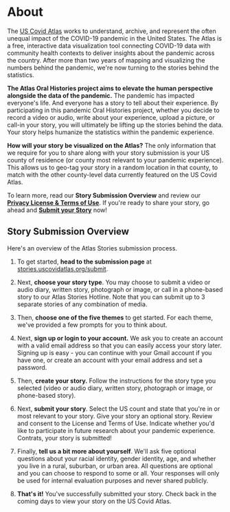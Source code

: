 
<Head>
    <link
        rel="stylesheet"
        href="https://fonts.googleapis.com/css?family=Kalam:wght@300&display=swap"
    />
</Head>

# About

The [US Covid Atlas](http://uscovidatlas.org) works to
understand, archive, and represent the often unequal impact of the
COVID-19 pandemic in the United States. The Atlas is a free, interactive
data visualization tool connecting COVID-19 data with community health
contexts to deliver insights about the pandemic across the country.
After more than two years of mapping and visualizing the numbers behind
the pandemic, we're now turning to the stories behind the statistics.

**The Atlas Oral Histories project aims to elevate the human perspective
alongside the data of the pandemic.** The pandemic has impacted
everyone's life. And everyone has a story to tell about their
experience. By participating in this pandemic Oral Histories project,
whether you decide to record a video or audio, write about your
experience, upload a picture, or call-in your story, you will ultimately
be lifting up the stories behind the data. Your story helps humanize the
statistics within the pandemic experience.

**How will your story be visualized on the Atlas?** The only information
that we require for you to share along with your story submission is
your US county of residence (or county most relevant to your pandemic
experience). This allows us to geo-tag your story in a random location
in that county, to match with the other county-level data currently
featured on the US Covid Atlas.

To learn more, read our **Story Submission Overview** and
review our **[Privacy License & Terms of
Use](https://stories.uscovidatlas.org/privacy)**. If you're
ready to share your story, go ahead and **[Submit your
Story](https://stories.uscovidatlas.org/submit)** now!

Story Submission Overview
-------------------------

Here's an overview of the Atlas Stories submission process.

1.  To get started, **head to the submission page** at
    [stories.uscovidatlas.org/submit](https://stories.uscovidatlas.org/submit).

2.  Next, **choose your story type**. You may choose to submit a video
    or audio diary, written story, photograph or image, or call in a
    phone-based story to our Atlas Stories Hotline. Note that you can
    submit up to 3 separate stories of any combination of media.

3.  Then, **choose one of the five themes** to get started. For each
    theme, we've provided a few prompts for you to think about.

4.  Next, **sign up or login to your account.** We ask you to create an
    account with a valid email address so that you can easily access
    your story later. Signing up is easy - you can continue with your
    Gmail account if you have one, or create an account with your
    email address and set a password.

5.  Then, **create your story.** Follow the instructions for the story
    type you selected (video or audio diary, written story, photograph
    or image, or phone-based story).

6.  Next, **submit your story**. Select the US count and state that
    you're in or most relevant to your story. Give your story an
    optional story. Review and consent to the License and Terms of
    Use. Indicate whether you'd like to participate in future research
    about your pandemic experience. Contrats, your story is submitted!

7.  Finally, **tell us a bit more about yourself**. We'll ask five
    optional questions about your racial identity, gender identity,
    age, and whether you live in a rural, suburban, or urban area. All
    questions are optional and you can choose to respond to some or
    all. Your responses will only be used for internal evaluation
    purposes and never shared publicly.

8.  **That's it!** You've successfully submitted your story. Check back
    in the coming days to view your story on the US Covid Atlas.

